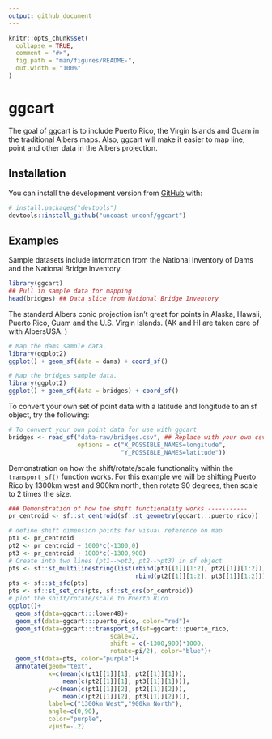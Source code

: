 ```yaml
---
output: github_document
---
```


<!-- README.md is generated from README.Rmd. Please edit that file -->

```r
knitr::opts_chunk$set(
  collapse = TRUE,
  comment = "#>",
  fig.path = "man/figures/README-",
  out.width = "100%"
)
```
# ggcart

<!-- badges: start -->
<!-- badges: end -->

The goal of ggcart is to include Puerto Rico, the Virgin Islands and Guam in the traditional Albers maps. Also, ggcart will make it easier to map line, point and other data in the Albers projection.

## Installation

You can install the development version from [GitHub](https://github.com/) with:

``` r
# install.packages("devtools")
devtools::install_github("uncoast-unconf/ggcart")
```
## Examples

Sample datasets include information from the National Inventory of Dams and the National Bridge Inventory. 

```r
library(ggcart)
## Pull in sample data for mapping
head(bridges) ## Data slice from National Bridge Inventory
```

The standard Albers conic projection isn't great for points in Alaska, Hawaii, Puerto Rico, Guam and the U.S. Virgin Islands. (AK and HI are taken care of with AlbersUSA.
)
```r
# Map the dams sample data.
library(ggplot2)
ggplot() + geom_sf(data = dams) + coord_sf()
```

```r
# Map the bridges sample data.
library(ggplot2)
ggplot() + geom_sf(data = bridges) + coord_sf()
```

To convert your own set of point data with a latitude and longitude to an sf object, try the following: 

```r
# To convert your own point data for use with ggcart
bridges <- read_sf("data-raw/bridges.csv", ## Replace with your own csv file
                   options = c("X_POSSIBLE_NAMES=longitude",
                               "Y_POSSIBLE_NAMES=latitude"))
```


Demonstration on how the shift/rotate/scale functionality within the `transport_sf()` function works. For this example we will be shifting Puerto Rico by 1300km west and 900km north, then rotate 90 degrees, then scale to 2 times the size. 
```r
### Demonstration of how the shift functionality works -----------
pr_centroid <- sf::st_centroid(sf::st_geometry(ggcart:::puerto_rico))

# define shift dimension points for visual reference on map
pt1 <- pr_centroid
pt2 <- pr_centroid + 1000*c(-1300,0)
pt3 <- pr_centroid + 1000*c(-1300,900)
# Create into two lines (pt1-->pt2, pt2-->pt3) in sf object
pts <- sf::st_multilinestring(list(rbind(pt1[[1]][1:2], pt2[[1]][1:2]),
                                   rbind(pt2[[1]][1:2], pt3[[1]][1:2])))
pts <- sf::st_sfc(pts)
pts <- sf::st_set_crs(pts, sf::st_crs(pr_centroid))
# plot the shift/rotate/scale to Puerto Rico
ggplot()+
  geom_sf(data=ggcart:::lower48)+
  geom_sf(data=ggcart:::puerto_rico, color="red")+
  geom_sf(data=ggcart:::transport_sf(sf=ggcart:::puerto_rico,
                            scale=2,
                            shift = c(-1300,900)*1000,
                            rotate=pi/2), color="blue")+
  geom_sf(data=pts, color="purple")+ 
  annotate(geom="text",
           x=c(mean(c(pt1[[1]][1], pt2[[1]][1])),
               mean(c(pt2[[1]][1], pt3[[1]][1]))),
           y=c(mean(c(pt1[[1]][2], pt2[[1]][2])),
               mean(c(pt2[[1]][2], pt3[[1]][2]))),
           label=c("1300km West","900km North"),
           angle=c(0,90),
           color="purple",
           vjust=-.2)

```


